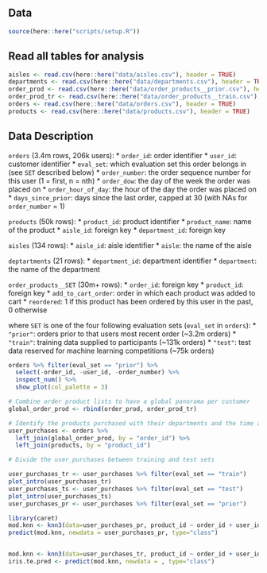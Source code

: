 ## Data

```r
source(here::here("scripts/setup.R"))
```

## Read all tables for analysis

```r

aisles <- read.csv(here::here("data/aisles.csv"), header = TRUE)
departments <- read.csv(here::here("data/departments.csv"), header = TRUE)
order_prod <- read.csv(here::here("data/order_products__prior.csv"), header = TRUE)
order_prod_tr <- read.csv(here::here("data/order_products__train.csv"), header = TRUE)
orders <- read.csv(here::here("data/orders.csv"), header = TRUE)
products <- read.csv(here::here("data/products.csv"), header = TRUE)
```

## Data Description

`orders` (3.4m rows, 206k users):
* `order_id`: order identifier
* `user_id`: customer identifier
* `eval_set`: which evaluation set this order belongs in (see `SET` described below)
* `order_number`: the order sequence number for this user (1 = first, n = nth)
* `order_dow`: the day of the week the order was placed on
* `order_hour_of_day`: the hour of the day the order was placed on
* `days_since_prior`: days since the last order, capped at 30 (with NAs for `order_number` = 1)

`products` (50k rows):
* `product_id`: product identifier
* `product_name`: name of the product
* `aisle_id`: foreign key
* `department_id`: foreign key

`aisles` (134 rows):
* `aisle_id`: aisle identifier
* `aisle`: the name of the aisle

`deptartments` (21 rows):
* `department_id`: department identifier
* `department`: the name of the department

`order_products__SET` (30m+ rows):
* `order_id`: foreign key
* `product_id`: foreign key
* `add_to_cart_order`: order in which each product was added to cart
* `reordered`: 1 if this product has been ordered by this user in the past, 0 otherwise

where `SET` is one of the four following evaluation sets (`eval_set` in `orders`):
* `"prior"`: orders prior to that users most recent order (~3.2m orders)
* `"train"`: training data supplied to participants (~131k orders)
* `"test"`: test data reserved for machine learning competitions (~75k orders)

```r
orders %>% filter(eval_set == "prior") %>%
  select(-order_id, -user_id, -order_number) %>%
  inspect_num() %>%
  show_plot(col_palette = 3)

```


```r
# Combine order product lists to have a global panorama per customer
global_order_prod <- rbind(order_prod, order_prod_tr)

# Identify the products purchased with their departments and the time and day of consumption 
user_purchases <- orders %>%
  left_join(global_order_prod, by = "order_id") %>%
  left_join(products, by = "product_id")

# Divide the user_purchases between training and test sets

user_purchases_tr <- user_purchases %>% filter(eval_set == "train")
plot_intro(user_purchases_tr)
user_purchases_ts <- user_purchases %>% filter(eval_set == "test")
plot_intro(user_purchases_ts)
user_purchases_pr <- user_purchases %>% filter(eval_set == "prior")
```


```r
library(caret)
mod.knn <- knn3(data=user_purchases_pr, product_id ~ order_id + user_id, k=2) ## build the K-NN model
predict(mod.knn, newdata = user_purchases_pr, type="class")


mod.knn <- knn3(data=user_purchases_tr, product_id ~ order_id + user_id, k=2)
iris.te.pred <- predict(mod.knn, newdata = , type="class")
```






